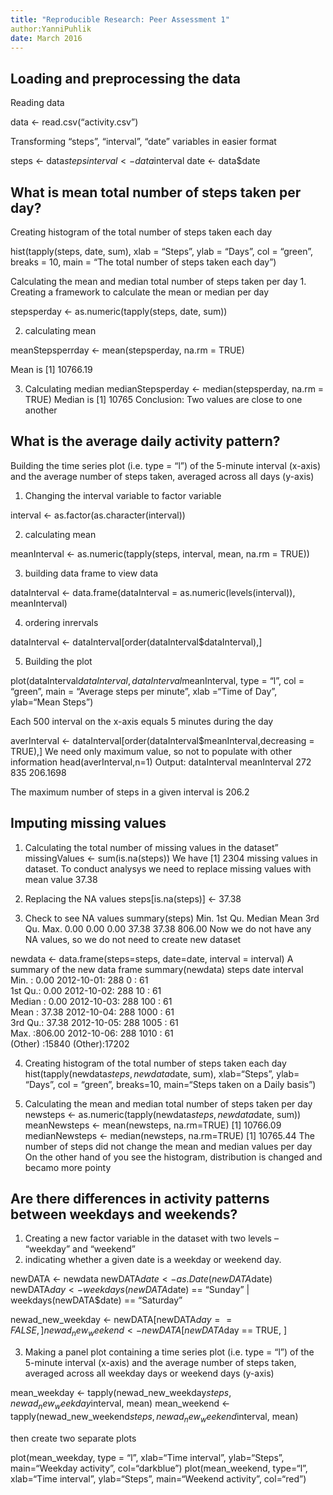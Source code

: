 ```yaml
---
title: "Reproducible Research: Peer Assessment 1"
author:YanniPuhlik 
date: March 2016
---
```



## Loading and preprocessing the data

Reading data

data <- read.csv("activity.csv")

Transforming "steps", "interval", "date" variables in easier format

steps <- data$steps
interval <- data$interval
date <- data$date

## What is mean total number of steps taken per day?

Creating histogram of the total number of steps taken each day

hist(tapply(steps, date, sum), xlab = "Steps", ylab = "Days", col = "green", breaks = 10, main = "The total number of steps taken each day")

Calculating the mean and median total number of steps taken per day
1. Creating a framework to calculate the mean or median per day

stepsperday <- as.numeric(tapply(steps, date, sum))

2. calculating mean

meanStepsperrday <- mean(stepsperday, na.rm = TRUE)

Mean is [1] 10766.19

3. Calculating median 
medianStepsperday <- median(stepsperday, na.rm = TRUE)
Median is [1] 10765
Conclusion: Two values are close to one another 

## What is the average daily activity pattern?

Building the time series plot (i.e. type = "l") of the 5-minute interval (x-axis) and the average number of steps taken, averaged across all days (y-axis)

1. Changing the interval variable to factor variable

interval <- as.factor(as.character(interval))

2. calculating mean

meanInterval <- as.numeric(tapply(steps, interval, mean, na.rm = TRUE))

3. building data frame to view data 

dataInterval <- data.frame(dataInterval = as.numeric(levels(interval)), meanInterval)

4. ordering inrervals

dataInterval <- dataInterval[order(dataInterval$dataInterval),]

5. Building the plot

plot(dataInterval$dataInterval, dataInterval$meanInterval, type = "l", col = "green", main = "Average steps per minute", xlab ="Time of Day", ylab="Mean Steps")

Each 500 interval on the x-axis equals 5 minutes during the day

averInterval <- dataInterval[order(dataInterval$meanInterval,decreasing = TRUE),]
We need only maximum value, so not to populate with other information 
head(averInterval,n=1)
Output:
  dataInterval meanInterval
 272          835     206.1698

The maximum number of steps  in a given interval is 206.2


## Imputing missing values

 1. Calculating the total number of missing values in the dataset"
missingValues <- sum(is.na(steps))
We have [1] 2304 missing values in dataset. To conduct analysys we need to replace  missing values with mean value 37.38

2. Replacing the NA values
steps[is.na(steps)] <- 37.38
3. Check to see NA values
summary(steps)
Min. 1st Qu.  Median    Mean 3rd Qu.    Max. 
0.00    0.00    0.00   37.38   37.38  806.00 
Now we do not have any NA values, so we do not need  to create new dataset

newdata <- data.frame(steps=steps, date=date, interval = interval)
A summary of the new data frame
summary(newdata)
steps                date          interval    
Min.   :  0.00   2012-10-01:  288   0      :   61  
1st Qu.:  0.00   2012-10-02:  288   10     :   61  
Median :  0.00   2012-10-03:  288   100    :   61  
Mean   : 37.38   2012-10-04:  288   1000   :   61  
3rd Qu.: 37.38   2012-10-05:  288   1005   :   61  
Max.   :806.00   2012-10-06:  288   1010   :   61  
(Other)   :15840   (Other):17202  

4. Creating histogram of the total number of steps taken each day
hist(tapply(newdata$steps, newdata$date, sum), xlab="Steps", ylab= "Days", col = "green", breaks=10, main="Steps taken on a Daily basis")

5. Calculating the mean and median total number of steps taken per day
newsteps <- as.numeric(tapply(newdata$steps, newdata$date, sum))
meanNewsteps <-  mean(newsteps, na.rm=TRUE) 
 [1] 10766.09
medianNewsteps <- median(newsteps, na.rm=TRUE)
 [1] 10765.44
 The number of steps did not change the mean and median values per day
 On the other hand of you see the histogram, distribution is changed and becamo more pointy


## Are there differences in activity patterns between weekdays and weekends?
1. Creating a new factor variable in the dataset with two levels -- "weekday" and "weekend" 
2. indicating whether a given date is a weekday or weekend day.

newDATA <- newdata
newDATA$date <- as.Date(newDATA$date)
newDATA$day <- weekdays(newDATA$date) == "Sunday"  | weekdays(newDATA$date) == "Saturday"

newad_new_weekday <- newDATA[newDATA$day == FALSE, ]
newad_new_weekend <- newDATA[newDATA$day == TRUE, ]

3. Making a panel plot containing a time series plot (i.e. type = "l") of the 5-minute interval (x-axis) and the average number of steps taken, averaged across all weekday days or weekend days (y-axis)

mean_weekday <- tapply(newad_new_weekday$steps, newad_new_weekday$interval, mean)
mean_weekend <- tapply(newad_new_weekend$steps, newad_new_weekend$interval, mean)

then create two separate plots

plot(mean_weekday, type = "l", xlab="Time interval", ylab="Steps", main="Weekday activity", col="darkblue")
plot(mean_weekend, type="l", xlab="Time interval", ylab="Steps", main="Weekend activity", col="red")
